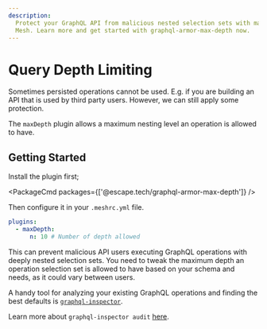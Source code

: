 ```yaml
---
description:
  Protect your GraphQL API from malicious nested selection sets with maxDepth plugin in GraphQL
  Mesh. Learn more and get started with graphql-armor-max-depth now.
---
```



# Query Depth Limiting

Sometimes persisted operations cannot be used. E.g. if you are building an API that is used by third
party users. However, we can still apply some protection.

The `maxDepth` plugin allows a maximum nesting level an operation is allowed to have.

## Getting Started

Install the plugin first;

<PackageCmd packages={['@escape.tech/graphql-armor-max-depth']} />

Then configure it in your `.meshrc.yml` file.

```yaml
plugins:
  - maxDepth:
      n: 10 # Number of depth allowed
```

This can prevent malicious API users executing GraphQL operations with deeply nested selection sets.
You need to tweak the maximum depth an operation selection set is allowed to have based on your
schema and needs, as it could vary between users.

A handy tool for analyzing your existing GraphQL operations and finding the best defaults is
[`graphql-inspector`](https://the-guild.dev/graphql/inspector).

Learn more about `graphql-inspector audit`
[here](https://the-guild.dev/graphql/inspector/docs/essentials/audit).
